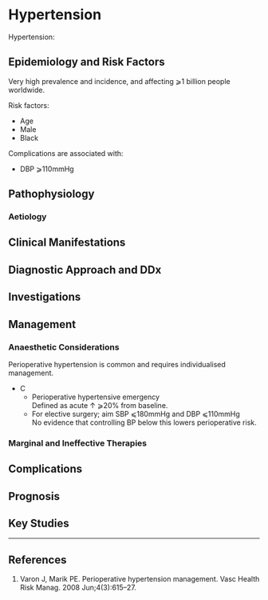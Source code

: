 # Hypertension


Hypertension:


## Epidemiology and Risk Factors

Very high prevalence and incidence, and affecting ⩾1 billion people worldwide.

Risk factors:

* Age
* Male
* Black

Complications are associated with:

* DBP ⩾110mmHg

## Pathophysiology

### Aetiology

## Clinical Manifestations

## Diagnostic Approach and DDx

## Investigations

## Management


### Anaesthetic Considerations

Perioperative hypertension is common and requires individualised management.

* C
	* Perioperative hypertensive emergency  
	Defined as acute ↑ ⩾20% from baseline.
	* For elective surgery; aim SBP ⩽180mmHg and DBP ⩽110mmHg  
	No evidence that controlling BP below this lowers perioperative risk.

### Marginal and Ineffective Therapies

## Complications

## Prognosis

## Key Studies


---

## References

1. Varon J, Marik PE. Perioperative hypertension management. Vasc Health Risk Manag. 2008 Jun;4(3):615–27. 
